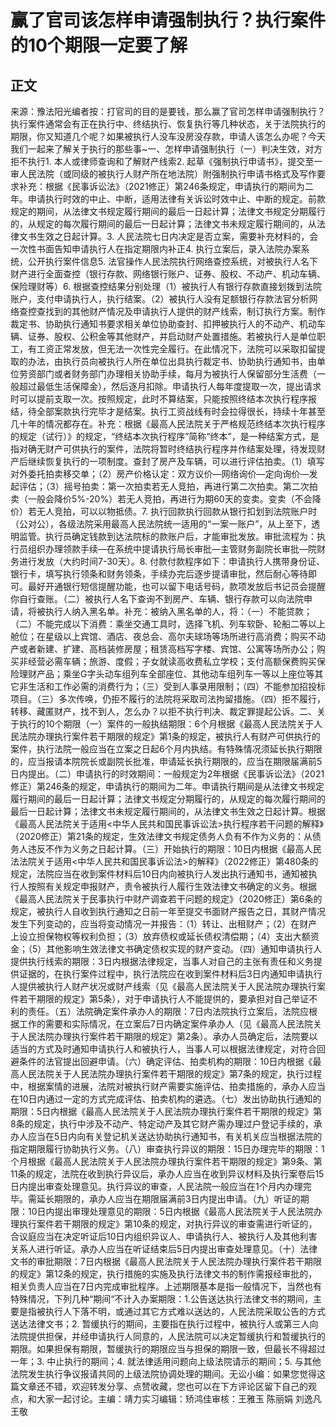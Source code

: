 # 赢了官司该怎样申请强制执行？执行案件的10个期限一定要了解
## 正文
来源：豫法阳光编者按：打官司的目的是要钱，那么赢了官司怎样申请强制执行？执行案件通常会有正在执行中、终结执行、恢复执行等几种状态，关于法院执行的期限，你又知道几个呢？如果被执行人没车没房没存款，申请人该怎么办呢？今天我们一起来了解关于执行的那些事~一、怎样申请强制执行（一）判决生效，对方拒不执行1. 本人或律师查询和了解财产线索2. 起草《强制执行申请书》，提交至一审人民法院（或同级的被执行人财产所在地法院）附强制执行申请书格式及写作要求补充：根据《民事诉讼法》（2021修正）第246条规定，申请执行的期间为二年。申请执行时效的中止、中断，适用法律有关诉讼时效中止、中断的规定。前款规定的期间，从法律文书规定履行期间的最后一日起计算；法律文书规定分期履行的，从规定的每次履行期间的最后一日起计算；法律文书未规定履行期间的，从法律文书生效之日起计算。3. 人民法院七日内决定是否立案，需要补充材料的，会一次性书面告知申请执行人在指定期限内补正4. 执行立案后，录入法院办案系统，公开执行案件信息5. 法官操作人民法院执行网络查控系统，对被执行人名下财产进行全面查控（银行存款、网络银行账户、证券、股权、不动产、机动车辆、保险理财等）6. 根据查控结果分别处理（1）被执行人有银行存款直接划拨到法院账户，支付申请执行人，执行结案。（2）被执行人没有足额银行存款法官分析网络查控查找到的其他财产情况及申请执行人提供的财产线索，制订执行方案。制作裁定书、协助执行通知书要求相关单位协助查封、扣押被执行人的不动产、机动车辆、证券、股权、公积金等其他财产，并启动财产处置措施。若被执行人是单位职工，有工资正常发放，但无法一次性完全履行。在此情况下，法院可以采取扣留提取的办法，由执行员向被执行人所在单位出具执行裁定书、协助执行通知书，由单位劳资部门或者财务部门办理相关协助手续，每月为被执行人保留部分生活费（一般超过最低生活保障金），然后逐月扣除。申请执行人每年度提取一次，提出请求时可以提前支取一次。按照规定，此时不算结案，只能按照终结本次执行程序报结，待全部案款执行完毕才是结案。执行工资战线有时会拉得很长，持续十年甚至几十年的情况都存在。补充：根据《最高人民法院关于严格规范终结本次执行程序的规定（试行）》的规定，“终结本次执行程序”简称“终本”，是一种结案方式，是指对确无财产可供执行的案件，法院将暂时终结执行程序并作结案处理，待发现财产后继续恢复执行的一项制度。查封了房产及车辆，可以进行评估拍卖。（1）填写对外委托拍卖移交单；（2）房产价格认定：双方议价—网络询价—定向询价—发起评估；（3）摇号拍卖：第一次拍卖若无人竞拍，再进行第二次拍卖。第二次拍卖（一般会降价5%-20%）若无人竞拍，再进行为期60天的变卖。变卖（不会降价）若无人竞拍，可以以物抵债。7. 执行回款执行回款从银行扣划到法院账户时（公对公），各级法院采用最高人民法院统一适用的“一案一账户”，从上至下，透明监管。执行员确定钱款到达法院标的款账户后，才能审批发放。审批流程为：执行员组织办理领款手续—在系统中提请执行局长审批—主管财务副院长审批—院财务进行发放（大约时间7-30天）。8. 付款付款程序如下：申请执行人携带身份证、银行卡，填写执行领条和财务领条，手续办完后逐步提请审批，然后耐心等待即可。最好开通银行短信提醒功能，也可以留下电话号码，款项发放后书记员会提醒你自行查账。（二）被执行人名下查询不到房产、车辆、银行存款可以向法院申请，将被执行人纳入黑名单。补充：被纳入黑名单的人，将：（一）不能贷款；（二）不能完成以下消费：乘坐交通工具时，选择飞机、列车软卧、轮船二等以上舱位；在星级以上宾馆、酒店、夜总会、高尔夫球场等场所进行高消费；购买不动产或者新建、扩建、高档装修房屋；租赁高档写字楼、宾馆、公寓等场所办公；购买非经营必需车辆；旅游、度假；子女就读高收费私立学校；支付高额保费购买保险理财产品；乘坐G字头动车组列车全部座位、其他动车组列车一等以上座位等其它非生活和工作必需的消费行为；（三）受到人事录用限制；（四）不能参加招投标项目。（三）多次传唤，仍拒不履行的法院将采取司法拘留措施。（四）拒不履行，转移、藏匿财产，找不到人，怎么办？以拒不执行判决、裁定罪提起公诉。二、关于执行的10个期限（一）案件的一般执结期限：6个月根据《最高人民法院关于人民法院办理执行案件若干期限的规定》第1条的规定，被执行人有财产可供执行的案件，执行法院一般应当在立案之日起6个月内执结。有特殊情况须延长执行期限的，应当报请本院院长或副院长批准，申请延长执行期限的，应当在期限届满前5日内提出。（二）申请执行的时效期间：一般规定为2年根据《民事诉讼法》（2021修正）第246条的规定，申请执行的期间为二年。申请执行期间是从法律文书规定履行期间的最后一日起计算；法律文书规定分期履行的，从规定的每次履行期间的最后一日起计算；法律文书未规定履行期间的，从法律文书生效之日起计算。根据《最高人民法院关于适用<中华人民共和国民事诉讼法>执行程序若干问题的解释》（2020修正）第21条的规定，生效法律文书规定债务人负有不作为义务的：从债务人违反不作为义务之日起计算。（三）开始执行的期限：10日内根据《最高人民法法院关于适用<中华人民共和国民事诉讼法>的解释》（2022修正）第480条的规定，法院应当在收到案件材料后10日内向被执行人发出执行通知书，通知被执行人按照有关规定申报财产，责令被执行人履行生效法律文书确定的义务。根据《最高人民法院关于民事执行中财产调查若干问题的规定》（2020修正）第6条的规定，被执行人自收到执行通知之日前一年至提交书面财产报告之日，其财产情况发生下列变动的，应当将变动情况一并报告：（1）转让、出租财产；（2）在财产上设立担保物权等权利负担；（3）放弃债权或延长债权清偿期；（4）支出大额资金；（5）其他影响生效法律文书确定债权实现的财产变动。（四）通知申请执行人提供执行线索的期限：3日内根据法律规定，当事人对自己的主张有责任和义务提供证据的，在执行案件过程中，执行法院应在收到案件材料后3日内通知申请执行人提供被执行人财产状况或财产线索（见《最高人民法院关于人民法院办理执行案件若干期限的规定》第5条），对于申请执行人不能提供的，要承担对自己举证不利的责任。（五）法院确定案件承办人的期限：7日内法院执行立案后，法院应根据工作的需要和实际情况，在立案后7日内确定案件承办人（见《最高人民法院关于人民法院办理执行案件若干期限的规定》第2条）。承办人员确定后，法院要以适当的方式及时通知申请执行人和被执行人，当事人可以根据法律规定，对符合回避条件的法官提出回避申请。（六）确定评估、拍卖机构的期限：10日内根据《最高人民法院关于人民法院办理执行案件若干期限的规定》第7条的规定，执行过程中，根据案情的进展，法院对被执行财产需要实施评估、拍卖措施的，承办人应当在10日内通过一定的方式完成评估、拍卖机构的遴选。（七）发出协助执行通知的期限：5日内根据《最高人民法院关于人民法院办理执行案件若干期限的规定》第8条的规定，执行中涉及不动产、特定动产及其它财产需办理过户登记手续的，承办人应当在5日内向有关登记机关送达协助执行通知书，有关机关应当根据法院的指定期限履行协助执行义务。（八）审查执行异议的期限：15日办理完毕的期限：1个月根据《最高人民法院关于人民法院办理执行案件若干期限的规定》第9条、第11条的规定，法院在收到执行异议后，承办人应当在收到异议材料及执行案卷后15日内提出审查处理意见。执行异议的审查，人民法院一般应当在1个月内办理完毕。需延长期限的，承办人应当在期限届满前3日内提出申请。（九）听证的期限：10日内提出审理处理意见的期限：5日内根据《最高人民法院关于人民法院办理执行案件若干期限的规定》第10条的规定，对执行异议的审查需进行听证的，合议庭应当在决定听证后10日内组织异议人、申请执行人、被执行人及其他利害关系人进行听证。承办人应当在听证结束后5日内提出审查处理意见。（十）法律文书的审批期限：7日内根据《最高人民法院关于人民法院办理执行案件若干期限的规定》第12条的规定，执行措施的实施及执行法律文书的制作需报经审批的，相关负责人应当在7日内完成审批程序。上述期限基本是指一般情况下，当然也有特殊情况，下列几种“期间“不计入办案期限：1.公告送达执行法律文书的期间，主要是指被执行人下落不明，或通过其它方式难以送达的，人民法院采取公告的方式送达法律文书；2. 暂缓执行的期间，主要指在执行过程中，被执行人或第三人向法院提供担保，并经申请执行人同意的，人民法院可以决定暂缓执行和暂缓执行的期限。如果担保有期限，暂缓执行的期限应当与担保的期限一致，但最长不得超过一年；3. 中止执行的期间；4. 就法律适用问题向上级法院请示的期间；5. 与其他法院发生执行争议报请共同的上级法院协调处理的期间。无讼小编：如果您觉得这篇文章还不错，欢迎转发分享、点赞收藏，您也可以在下方评论区留下自己的观点，和大家一起讨论。主编：靖力实习编辑：矫鸿佳审核：王雅玉 陈丽娟 刘逸凡 王敬